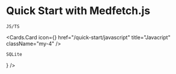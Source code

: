 
# Quick Start with Medfetch.js

`JS/TS`

<Cards.Card
    icon={<DiJsBadge />}
    href="/quick-start/javascript"
    title="Javacript"
    className="my-4"
/>

`SQLite`

<Cards>
    <Cards.Card
        href="/quick-start/sqlite-wasm"
        title="sqlite-wasm"
        icon={<DiSqllite />}
    />
</Cards>
